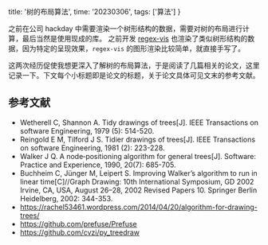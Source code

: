 
  title: '树的布局算法',
  time: '20230306',
  tags: ['算法']
}

之前在公司 hackday 中需要渲染一个树形结构的数据，需要对树的布局进行计算，最后当然是使用现成的库。
之前开发 [regex-vis](https://github.com/Bowen7/regex-vis) 也渲染了类似树形结构的数据，因为特定的呈现效果，`regex-vis` 的图形渲染比较简单，就直接手写了。

这两次经历促使我想更深入了解树的布局算法，于是阅读了几篇相关的论文，这里记录一下。下文每个小标题即是论文的标题，关于论文具体可见文末的参考文献。

## 参考文献

- Wetherell C, Shannon A. Tidy drawings of trees[J]. IEEE Transactions on software Engineering, 1979 (5): 514-520.
- Reingold E M, Tilford J S. Tidier drawings of trees[J]. IEEE Transactions on software Engineering, 1981 (2): 223-228.
- Walker J Q. A node‐positioning algorithm for general trees[J]. Software: Practice and Experience, 1990, 20(7): 685-705.
- Buchheim C, Jünger M, Leipert S. Improving Walker’s algorithm to run in linear time[C]//Graph Drawing: 10th International Symposium, GD 2002 Irvine, CA, USA, August 26–28, 2002 Revised Papers 10. Springer Berlin Heidelberg, 2002: 344-353.
- https://rachel53461.wordpress.com/2014/04/20/algorithm-for-drawing-trees/
- https://github.com/prefuse/Prefuse
- https://github.com/cvzi/py_treedraw

